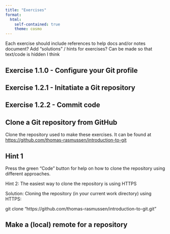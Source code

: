 ```yaml
---
title: "Exercises"
format:
  html:
    self-contained: true
    theme: cosmo
---
```


Each exercise should include references to help docs and/or notes document?
Add "solutions" / hints for exercises? Can be made so that text/code is hidden I think

## Exercise 1.1.0 - Configure your Git profile

## Exercise 1.2.1 - Initatiate a Git repository

## Exercise 1.2.2 - Commit code

## Clone a Git repository from GitHub

Clone the repository used to make these exercises. It can be found at
[https://github.com/thomas-rasmussen/introduction-to-git](https://github.com/thomas-rasmussen/introduction-to-git)


::: {.callout-tip collapse=true appearance="simple"}
## Hint 1

Press the green "Code" button for help on how to clone the repository using different approaches.
:::

Hint 2: The easiest way to clone the repository is using HTTPS

Solution: Cloning the repository (in your current work directory) using HTTPS: 

git clone "https://github.com/thomas-rasmussen/introduction-to-git.git"

## Make a (local) remote for a repository